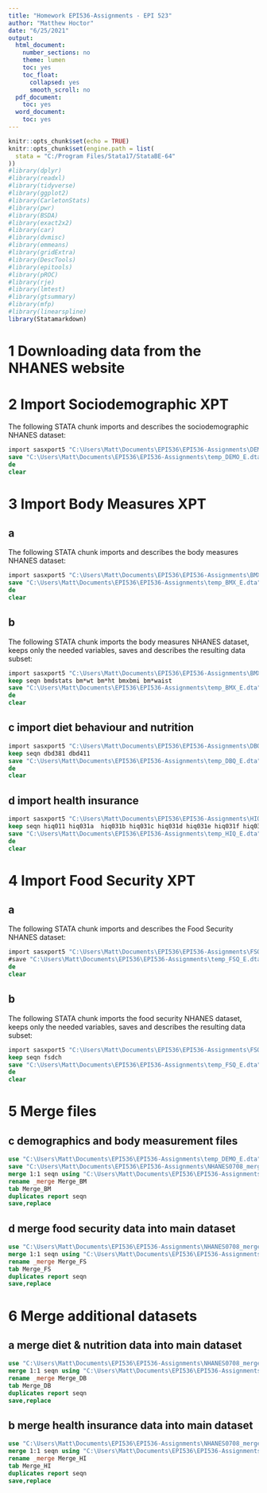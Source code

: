 ```yaml
---
title: "Homework EPI536-Assignments - EPI 523"
author: "Matthew Hoctor"
date: "6/25/2021"
output:
  html_document:
    number_sections: no
    theme: lumen
    toc: yes
    toc_float:
      collapsed: yes
      smooth_scroll: no
  pdf_document:
    toc: yes
  word_document:
    toc: yes
---
```


```r
knitr::opts_chunk$set(echo = TRUE)
knitr::opts_chunk$set(engine.path = list(
  stata = "C:/Program Files/Stata17/StataBE-64"
))
#library(dplyr)
#library(readxl)
#library(tidyverse)
#library(ggplot2)
#library(CarletonStats)
#library(pwr)
#library(BSDA)
#library(exact2x2)
#library(car)
#library(dvmisc)
#library(emmeans)
#library(gridExtra)
#library(DescTools)
#library(epitools)
#library(pROC)
#library(rje)
#library(lmtest)
#library(gtsummary)
#library(mfp)
#library(linearspline)
library(Statamarkdown)
```

# 1 Downloading data from the NHANES website

# 2 Import Sociodemographic XPT

The following STATA chunk imports and describes the sociodemographic NHANES dataset:

```stata
import sasxport5 "C:\Users\Matt\Documents\EPI536\EPI536-Assignments\DEMO_E.XPT"
save "C:\Users\Matt\Documents\EPI536\EPI536-Assignments\temp_DEMO_E.dta"
de
clear
```

# 3 Import Body Measures XPT

## a

The following STATA chunk imports and describes the body measures NHANES dataset:

```stata
import sasxport5 "C:\Users\Matt\Documents\EPI536\EPI536-Assignments\BMX_E.XPT"
save "C:\Users\Matt\Documents\EPI536\EPI536-Assignments\temp_BMX_E.dta"
de
clear
```

## b

The following STATA chunk imports the body measures NHANES dataset, keeps only the needed variables, saves and describes the resulting data subset:

```stata
import sasxport5 "C:\Users\Matt\Documents\EPI536\EPI536-Assignments\BMX_E.XPT"
keep seqn bmdstats bm*wt bm*ht bmxbmi bm*waist
save "C:\Users\Matt\Documents\EPI536\EPI536-Assignments\temp_BMX_E.dta",replace
de
clear
```

## c import diet behaviour and nutrition

```stata
import sasxport5 "C:\Users\Matt\Documents\EPI536\EPI536-Assignments\DBQ_E.XPT"
keep seqn dbd381 dbd411
save "C:\Users\Matt\Documents\EPI536\EPI536-Assignments\temp_DBQ_E.dta"
de
clear
```

## d import health insurance

```stata
import sasxport5 "C:\Users\Matt\Documents\EPI536\EPI536-Assignments\HIQ_E.XPT"
keep seqn hiq011 hiq031a  hiq031b hiq031c hiq031d hiq031e hiq031f hiq031g hiq031h hiq031i hiq031j hiq031aa
save "C:\Users\Matt\Documents\EPI536\EPI536-Assignments\temp_HIQ_E.dta"
de
clear
```

# 4 Import Food Security XPT

## a

The following STATA chunk imports and describes the Food Security NHANES dataset:

```stata
import sasxport5 "C:\Users\Matt\Documents\EPI536\EPI536-Assignments\FSQ_E.XPT"
#save "C:\Users\Matt\Documents\EPI536\EPI536-Assignments\temp_FSQ_E.dta"
de
clear
```

## b

The following STATA chunk imports the food security NHANES dataset, keeps only the needed variables, saves and describes the resulting data subset:

```stata
import sasxport5 "C:\Users\Matt\Documents\EPI536\EPI536-Assignments\FSQ_E.XPT"
keep seqn fsdch
save "C:\Users\Matt\Documents\EPI536\EPI536-Assignments\temp_FSQ_E.dta",replace
de
clear
```

# 5 Merge files

## c demographics and body measurement files

```stata
use "C:\Users\Matt\Documents\EPI536\EPI536-Assignments\temp_DEMO_E.dta", clear
save "C:\Users\Matt\Documents\EPI536\EPI536-Assignments\NHANES0708_merged.dta",replace
merge 1:1 seqn using "C:\Users\Matt\Documents\EPI536\EPI536-Assignments\temp_BMX_E.dta"
rename _merge Merge_BM
tab Merge_BM
duplicates report seqn
save,replace
```

## d merge food security data into main dataset

```stata
use "C:\Users\Matt\Documents\EPI536\EPI536-Assignments\NHANES0708_merged.dta", clear
merge 1:1 seqn using "C:\Users\Matt\Documents\EPI536\EPI536-Assignments\temp_FSQ_E.dta"
rename _merge Merge_FS
tab Merge_FS
duplicates report seqn
save,replace
```

# 6 Merge additional datasets

## a merge diet & nutrition data into main dataset

```stata
use "C:\Users\Matt\Documents\EPI536\EPI536-Assignments\NHANES0708_merged.dta", clear
merge 1:1 seqn using "C:\Users\Matt\Documents\EPI536\EPI536-Assignments\temp_DBQ_E.dta"
rename _merge Merge_DB
tab Merge_DB
duplicates report seqn
save,replace
```

## b merge health insurance data into main dataset

```stata
use "C:\Users\Matt\Documents\EPI536\EPI536-Assignments\NHANES0708_merged.dta", clear
merge 1:1 seqn using "C:\Users\Matt\Documents\EPI536\EPI536-Assignments\temp_HIQ_E.dta"
rename _merge Merge_HI
tab Merge_HI
duplicates report seqn
save,replace
```

